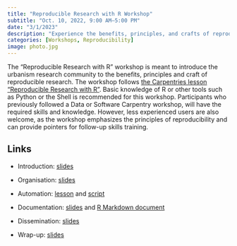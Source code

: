 ```yaml
---
title: "Reproducible Research with R Workshop"
subtitle: "Oct. 10, 2022, 9:00 AM–5:00 PM"
date: "3/1/2023"
description: "Experience the benefits, principles, and crafts of reproducible research."
categories: [Workshops, Reproducibility]
image: photo.jpg
---
```


The "Reproducible Research with R" workshop is meant to introduce the urbanism research community to the benefits, principles and craft of reproducible research. The workshop follows [the Carpentries lesson "Reproducible Research with R"](https://datacarpentry.org/rr-workshop/). Basic knowledge of R or other tools such as Python or the Shell is recommended for this workshop. Participants who previously followed a Data or Software Carpentry workshop, will have the required skills and knowledge. However, less experienced users are also welcome, as the workshop emphasizes the principles of reproducibility and can provide pointers for follow-up skills training.

## Links

- Introduction: [slides](https://rbanism.github.io/repro-r-workshop/documents/01-intro-slides.html)

- Organisation: [slides](https://rbanism.github.io/repro-r-workshop/documents/02-organization-slides.html)

- Automation: [lesson](https://rbanism.github.io/repro-r-workshop/documents/03-automation.html) and [script](https://github.com/Rbanism/repro-r-workshop-livecode/blob/main/R/my-first-R-script.R)

- Documentation: [slides](https://rbanism.github.io/repro-r-workshop/documents/04-literate-programming-slides.html) and [R Markdown document](https://github.com/Rbanism/repro-r-workshop-livecode/blob/main/documents/my-awesome-report.Rmd)

- Dissemination: [slides](https://rbanism.github.io/repro-r-workshop/documents/05-publishing-slides.html)

- Wrap-up: [slides](https://rbanism.github.io/repro-r-workshop/documents/06-wrap-up.html)
